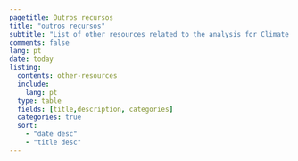 ```yaml
---
pagetitle: Outros recursos
title: "outros recursos"
subtitle: "List of other resources related to the analysis for Climate Change, Decent Work and Workers Health"
comments: false
lang: pt
date: today
listing:
  contents: other-resources
  include:
    lang: pt
  type: table
  fields: [title,description, categories]
  categories: true
  sort:
    - "date desc"
    - "title desc"
---
```

